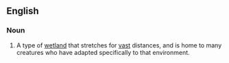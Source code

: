 ==English==
===Noun===
#A type of [[wetland]] that stretches for [[vast]] distances, and is home to many creatures who have adapted specifically to that environment.